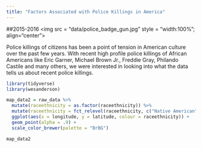 ```yaml
---
title: "Factors Associated with Police Killings in America"
---
```

##2015-2016
<img src = "data/police_badge_gun.jpg" style = "width:100%"; align="center">

Police killings of citizens has been a point of tension in American culture over the past few years. With recent high profile police killings of African Americans like Eric Garner, Michael Brown Jr., Freddie Gray, Philando Castile and many others, we were interested in looking into what the data tells us about recent police killings. 

```r
library(tidyverse)
library(wesanderson)

map_data2 = raw_data %>% 
  mutate(raceethnicity = as.factor(raceethnicity)) %>% 
  mutate(raceethnicity = fct_relevel(raceethnicity, c("Native American", "Asian/Pacific Islander", "Unknown", "Hispanic/Latino", "Black", "White"))) %>% 
  ggplot(aes(x = longitude, y = latitude, colour = raceethnicity)) + 
  geom_point(alpha = .9) + 
  scale_color_brewer(palette = "BrBG")

map_data2
```

